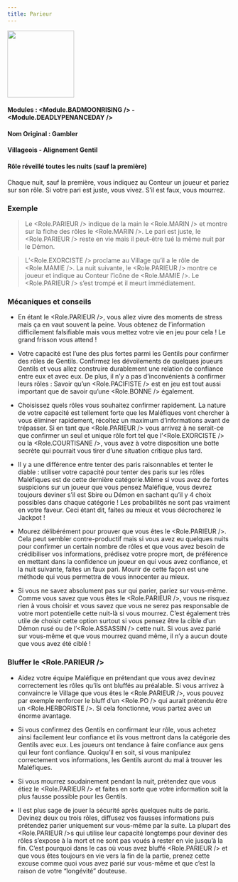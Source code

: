 ```yaml
---
title: Parieur
---
```



<img src='/img/blood-on-the-clocktower/roles/parieur.png' height='150' />

#### Modules : <Module.BADMOONRISING /> - <Module.DEADLYPENANCEDAY />
#### Nom Original : Gambler
#### Villageois - Alignement Gentil
#### Rôle réveillé toutes les nuits (sauf la première)

Chaque nuit, sauf la première, vous indiquez au Conteur un joueur et pariez sur son rôle.
Si votre pari est juste, vous vivez. S’il est faux, vous mourrez.


### Exemple 

> Le <Role.PARIEUR /> indique de la main le <Role.MARIN /> et montre sur la fiche des rôles le <Role.MARIN />. Le pari est juste, le <Role.PARIEUR /> reste en vie mais il peut-être tué la même nuit par le Démon.

> L’<Role.EXORCISTE /> proclame au Village qu’il a le rôle de <Role.MAMIE />. La nuit suivante, le <Role.PARIEUR /> montre ce joueur et indique au Conteur l’icône de <Role.MAMIE />. Le <Role.PARIEUR /> s’est trompé et il meurt immédiatement.


### Mécaniques et conseils


- En étant le <Role.PARIEUR />, vous allez vivre des moments de stress mais ça en vaut souvent la peine. Vous obtenez de l’information difficilement falsifiable mais vous mettez votre vie en jeu pour cela ! Le grand frisson vous attend ! 

- Votre capacité est l’une des plus fortes parmi les Gentils pour confirmer des rôles de Gentils. Confirmez les dévoilements de quelques joueurs Gentils et vous allez construire durablement une relation de confiance entre eux et avec eux. De plus, il n’y a pas d'inconvénients à confirmer leurs rôles : Savoir qu’un <Role.PACIFISTE /> est en jeu est tout aussi important que de savoir qu’une <Role.BONNE /> également.

- Choisissez quels rôles vous souhaitez confirmer rapidement. La nature de votre capacité est tellement forte que les Maléfiques vont chercher à vous éliminer rapidement, récoltez un maximum d’informations avant de trépasser.
Si en tant que <Role.PARIEUR /> vous arrivez à ne serait-ce que confirmer un seul et unique rôle fort tel que l’<Role.EXORCISTE /> ou la <Role.COURTISANE />, vous avez à votre disposition une botte secrète qui pourrait vous tirer d’une situation critique plus tard.

- Il y a une différence entre tenter des paris raisonnables et tenter le diable : utiliser votre capacité pour tenter des paris sur les rôles Maléfiques est de cette dernière catégorie.Même si vous avez de fortes suspicions sur un joueur que vous pensez Maléfique, vous devrez toujours deviner s’il est Sbire ou Démon en sachant qu’il y 4 choix possibles dans chaque catégorie ! Les probabilités ne sont pas vraiment en votre faveur. Ceci étant dit, faites au mieux et vous décrocherez le Jackpot !

- Mourez délibérément pour prouver que vous êtes le <Role.PARIEUR />. Cela peut sembler contre-productif mais si vous avez eu quelques nuits pour confirmer un certain nombre de rôles et que vous avez besoin de crédibiliser vos informations, prédisez votre propre mort, de préférence en mettant dans la confidence un joueur en qui vous avez confiance, et la nuit suivante, faites un faux pari. Mourir de cette façon est une méthode qui vous permettra de vous innocenter au mieux.

- Si vous ne savez absolument pas sur qui parier, pariez sur vous-même. Comme vous savez que vous êtes le <Role.PARIEUR />, vous ne risquez rien à vous choisir et vous savez que vous ne serez pas responsable de votre mort potentielle cette nuit-là si vous mourrez.
C’est également très utile de choisir cette option surtout si vous pensez être la cible d’un Démon rusé ou de l’<Role.ASSASSIN /> cette nuit. Si vous avez parié sur vous-même et que vous mourrez quand même, il n’y a aucun doute que vous avez été ciblé !


### Bluffer le <Role.PARIEUR />


- Aidez votre équipe Maléfique en prétendant que vous avez devinez correctement les rôles qu’ils ont bluffés au préalable. Si vous arrivez à convaincre le Village que vous êtes le <Role.PARIEUR />, vous pouvez par exemple renforcer le bluff d’un <Role.PO /> qui aurait prétendu être un <Role.HERBORISTE />. Si cela fonctionne, vous partez avec un énorme avantage.

- Si vous confirmez des Gentils en confirmant leur rôle, vous achetez ainsi facilement leur confiance et ils vous mettront dans la catégorie des Gentils avec eux. Les joueurs ont tendance à faire confiance aux gens qui leur font confiance. Quoiqu’il en soit, si vous manipulez correctement vos informations, les Gentils auront du mal à trouver les Maléfiques.

- Si vous mourrez soudainement pendant la nuit, prétendez que vous étiez le <Role.PARIEUR /> et faites en sorte que votre information soit la plus fausse possible pour les Gentils.     

- Il est plus sage de jouer la sécurité après quelques nuits de paris. Devinez deux ou trois rôles, diffusez vos fausses informations puis prétendez parier uniquement sur vous-même par la suite. La plupart des <Role.PARIEUR />s qui utilise leur capacité longtemps pour deviner des rôles s’expose à la mort et ne sont pas voués à rester en vie jusqu’à la fin. C’est pourquoi dans le cas où vous avez bluffé <Role.PARIEUR /> et que vous êtes toujours en vie vers la fin de la partie, prenez cette excuse comme quoi vous avez parié sur vous-même et que c’est la raison de votre “longévité” douteuse. 
